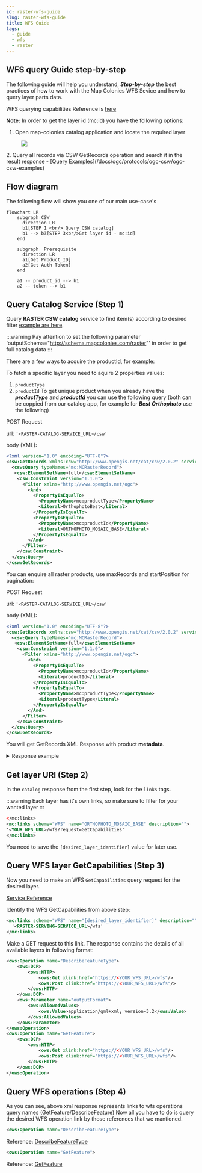 ```yaml
---
id: raster-wfs-guide
slug: raster-wfs-guide
title: WFS Guide
tags:
  - guide
  - wfs
  - raster
---
```



## WFS query Guide step-by-step
The following guide will help you understand, ***Step-by-step*** the best practices of how to work with the Map Colonies WFS Sevice and how to query layer parts data.

WFS querying capabilities Reference is [here](MapColonies/Raster/services/LayerParts/layer-parts)

**Note:** In order to get the layer id (mc:id) you have the following options:
1. Open map-colonies catalog application and locate the required layer
<figure>
    <img src={require("/img/raster/Id_catalog.png").default} style={{"display":"block","marginLeft":"auto","marginRight":"auto"}}/>
</figure>
2. Query all records via CSW GetRecords operation and search it in the result response
- [Query Examples](/docs/ogc/protocols/ogc-csw/ogc-csw-examples)

## Flow diagram

The following flow will show you one of our main use-case's

```mermaid
flowchart LR
    subgraph CSW
      direction LR
      b1[STEP 1 <br/> Query CSW catalog]
      b1 --> b3[STEP 3<br/>Get layer id - mc:id]
    end

    subgraph  Prerequisite
      direction LR
      a1[Get Product_ID]
      a2[Get Auth Token]
    end

    a1 -- product_id --> b1
    a2 -- token --> b1
```

## Query Catalog Service (Step 1)
Query **RASTER CSW catalog** service to find item(s) according to desired filter [example are here](/docs/ogc/protocols/ogc-csw/ogc-csw-examples).

:::warning
Pay attention to set the following parameter 'outputSchema="http://schema.mapcolonies.com/raster"' in order to get full catalog data
:::

There are a few ways to acquire the productId, for example:

<Tabs>
<TabItem value="SpecificLayer" label="Specific Layer">

To fetch a specific layer you need to aquire 2 properties values:
1. `productType`
2. `productId`
To get unique product when you already have the ***productType*** and ***productId*** you can use the following query (both can be coppied from our catalog app, for example for ***Best Orthophoto*** use the following)

POST Request

url:
```'<RASTER-CATALOG-SERVICE_URL>/csw'```

body (XML):
```xml 
<?xml version="1.0" encoding="UTF-8"?>
<csw:GetRecords xmlns:csw="http://www.opengis.net/cat/csw/2.0.2" service="CSW" maxRecords="1"  startPosition="1" outputSchema="http://schema.mapcolonies.com/raster" version="2.0.2" xmlns:mc="http://schema.mapcolonies.com/raster" >
  <csw:Query typeNames="mc:MCRasterRecord">
   <csw:ElementSetName>full</csw:ElementSetName>
    <csw:Constraint version="1.1.0">
      <Filter xmlns="http://www.opengis.net/ogc">
        <And>
          <PropertyIsEqualTo>
            <PropertyName>mc:productType</PropertyName>
            <Literal>OrthophotoBest</Literal>
          </PropertyIsEqualTo>
          <PropertyIsEqualTo>
            <PropertyName>mc:productId</PropertyName>
            <Literal>ORTHOPHOTO_MOSAIC_BASE</Literal>
          </PropertyIsEqualTo>
        </And>
      </Filter>
    </csw:Constraint>
  </csw:Query>
</csw:GetRecords>
```

</TabItem>
<TabItem value="fetchAll" label="Fetch All Layers (Pagination)">

You can enquire all raster products, use maxRecords and startPosition for pagination:

POST Request

url:
```'<RASTER-CATALOG-SERVICE_URL>/csw'```

body (XML):
```xml 
<?xml version="1.0" encoding="UTF-8"?>
<csw:GetRecords xmlns:csw="http://www.opengis.net/cat/csw/2.0.2" service="CSW" maxRecords="1" startPosition="1" outputSchema="http://schema.mapcolonies.com/raster" version="2.0.2" xmlns:mc="http://schema.mapcolonies.com/raster" >
  <csw:Query typeNames="mc:MCRasterRecord">
   <csw:ElementSetName>full</csw:ElementSetName>
    <csw:Constraint version="1.1.0">
      <Filter xmlns="http://www.opengis.net/ogc">
        <And>
          <PropertyIsEqualTo>
            <PropertyName>mc:productId</PropertyName>
            <Literal>productId</Literal>
          </PropertyIsEqualTo>
          <PropertyIsEqualTo>
            <PropertyName>mc:productType</PropertyName>
            <Literal>productType</Literal>
          </PropertyIsEqualTo>
        </And>
      </Filter>
    </csw:Constraint>
  </csw:Query>
</csw:GetRecords>
```

</TabItem>
</Tabs>

You will get GetRecords XML Response with product **metadata**.

<details>
  <summary>Response example</summary>

  ``` xml title="GetRecords Response"
    <?xml version="1.0" encoding="UTF-8" standalone="no"?>
    <!-- pycsw 2.7.dev0 -->
    <csw:GetRecordsResponse xmlns:csw="http://www.opengis.net/cat/csw/2.0.2" xmlns:dc="http://purl.org/dc/elements/1.1/" xmlns:dct="http://purl.org/dc/terms/" xmlns:gmd="http://www.isotc211.org/2005/gmd" xmlns:gml="http://www.opengis.net/gml" xmlns:ows="http://www.opengis.net/ows" xmlns:xs="http://www.w3.org/2001/XMLSchema" xmlns:xsi="http://www.w3.org/2001/XMLSchema-instance" xmlns:mc="http://schema.mapcolonies.com/raster" version="2.0.2" xsi:schemaLocation="http://www.opengis.net/cat/csw/2.0.2 http://schemas.opengis.net/csw/2.0.2/CSW-discovery.xsd">
        <csw:SearchStatus timestamp="2022-02-15T15:08:58Z"/>
        <csw:SearchResults numberOfRecordsMatched="2" numberOfRecordsReturned="1" nextRecord="2" recordSchema="http://schema.mapcolonies.com/raster" elementSet="full">
            <mc:MCRasterRecord>
                <mc:classification>4</mc:classification>
                <mc:creationDateUTC>2022-02-13T13:04:23Z</mc:creationDateUTC>
                <mc:description>World Wide 2020</mc:description>
                <mc:footprint>{"type":"Polygon","coordinates":[[[-180,-90],[-180,90],[180,90],[180,-90],[-180,-90]]]}</mc:footprint>
                <mc:minHorizontalAccuracyCE90>3</mc:minHorizontalAccuracyCE90>
                <mc:id>3b3164a7-280d-4392-a82f-d60a76e69092</mc:id>
                <mc:ingestionDate>2022-02-13T13:04:23Z</mc:ingestionDate>
                <mc:insertDate>2022-02-13T13:04:41Z</mc:insertDate>
                <mc:mimeType>image/jpeg</mc:mimeType>
                <mc:links scheme="WMS" name="ORTHOPHOTO_MOSAIC_BASE" description="">'<YOUR_MAPPROXY_URL>/service?REQUEST=GetCapabilities'</mc:links>
                <mc:links scheme="WMS_BASE" name="ORTHOPHOTO_MOSAIC_BASE" description="">'<YOUR_MAPPROXY_URL>/wms'</mc:links>
                <mc:links scheme="WMTS" name="ORTHOPHOTO_MOSAIC_BASE" description="">'<YOUR_MAPPROXY_URL>/wmts/1.0.0/WMTSCapabilities.xml'</mc:links>
                <mc:links scheme="WMTS_KVP" name="ORTHOPHOTO_MOSAIC_BASE" description="">'<YOUR_MAPPROXY_URL>/service?REQUEST=GetCapabilities&SERVICE=WMTS'</mc:links>
                <mc:links scheme="WMTS_BASE" name="ORTHOPHOTO_MOSAIC_BASE" description="">'<YOUR_MAPPROXY_URL>/wmts'</mc:links>
                NEW: -----> <mc:links scheme="WFS" name="ORTHOPHOTO_MOSAIC_BASE" description="">'<YOUR_WFS_URL>/wfs?request=GetCapabilities'</mc:links> <-----
                <mc:maxResolutionMeter>0.1</mc:maxResolutionMeter>
                <mc:producerName>IDFMU</mc:producerName>
                <mc:productBBox>-180,-90,180,90</mc:productBBox>
                <mc:productId>ORTHOPHOTO_MOSAIC_BASE</mc:productId>
                <mc:productName>אורתופוטו מתעדכן</mc:productName>
                <mc:productType>OrthophotoBest</mc:productType>
                <mc:productVersion>1.0</mc:productVersion>
                <mc:region>World</mc:region>
                <mc:maxResolutionDeg>0.000171661376953125</mc:maxResolutionDeg>
                <mc:sensors>UNDEFINED</mc:sensors>
                <mc:imagingTimeEndUTC>2020-05-21</mc:imagingTimeEndUTC>
                <mc:imagingTimeBeginUTC>2020-05-21</mc:imagingTimeBeginUTC>
                <mc:SRS>4326</mc:SRS>
                <mc:SRSName>WGS84GEO</mc:SRSName>
                <mc:transparency>OPAQUE</mc:transparency>
                <mc:type>RECORD_RASTER</mc:type>
                <mc:updateDateUTC>2022-02-13T13:03:07Z</mc:updateDateUTC>
                <ows:BoundingBox crs="urn:x-ogc:def:crs:EPSG:6.11:4326" dimensions="2">
                    <ows:LowerCorner>-180.0 90.0</ows:LowerCorner>
                    <ows:UpperCorner>180.0 90.0</ows:UpperCorner>
                </ows:BoundingBox>
            </mc:MCRasterRecord>
        </csw:SearchResults>
    </csw:GetRecordsResponse>
  ```
</details>

## Get layer URI (Step 2)

In the `catalog` response from the first step, look for the `links` tags.

:::warning
Each layer has it's own links, so make sure to filter for your wanted layer
:::

```xml title="Example links for a layer"
</mc:links>
<mc:links scheme="WFS" name="ORTHOPHOTO_MOSAIC_BASE" description="">
'<YOUR_WFS_URL>/wfs?request=GetCapabilities'
</mc:links>
```

You need to save the `[desired_layer_identifier]` value for later use.

## Query WFS layer GetCapabilities (Step 3)
Now you need to make an WFS `GetCapabilities` query request for the desired layer.

[Service Reference](/docs/MapColonies/Raster/services/LayerParts/layer-parts#getcapabilities)

Identify the WFS GetCapabilities from above step: 

```xml title="Link for WFS in RESTfull Format"
<mc:links scheme="WFS" name="[desired_layer_identifier]" description="">
  '<RASTER-SERVING-SERVICE_URL>/wfs'
</mc:links>
```


Make a GET request to this link. The response contains the details of all available layers in following format:

```xml title="Example links for a layer"
<ows:Operation name="DescribeFeatureType">
    <ows:DCP>
        <ows:HTTP>
            <ows:Get xlink:href="https://<YOUR_WFS_URL>/wfs"/>
            <ows:Post xlink:href="https://<YOUR_WFS_URL>/wfs"/>
        </ows:HTTP>
    </ows:DCP>
    <ows:Parameter name="outputFormat">
        <ows:AllowedValues>
            <ows:Value>application/gml+xml; version=3.2</ows:Value>
        </ows:AllowedValues>
    </ows:Parameter>
</ows:Operation>
<ows:Operation name="GetFeature">
    <ows:DCP>
        <ows:HTTP>
            <ows:Get xlink:href="https://<YOUR_WFS_URL>/wfs"/>
            <ows:Post xlink:href="https://<YOUR_WFS_URL>/wfs"/>
        </ows:HTTP>
    </ows:DCP>
</ows:Operation>
```


## Query WFS operations (Step 4)
As you can see, above xml response represents links to wfs operations query names (GetFeature/DescribeFeature)
Now all you have to do is query the desired WFS operation link by those references that we mantioned.

```xml 
<ows:Operation name="DescribeFeatureType">
```
 Reference: [DescribeFeatureType](/docs/MapColonies/Raster/services/LayerParts/layer-parts#describefeaturetype)


```xml
<ows:Operation name="GetFeature">
```
Reference: [GetFeature](/docs/MapColonies/Raster/services/LayerParts/layer-parts#getfeature)